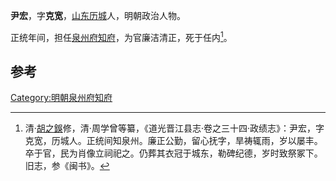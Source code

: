 '''尹宏'''，字'''克宽'''，[[山东|山东]][[历城|历城]]人，明朝政治人物。

正统年间，担任[[泉州府|泉州府]][[知府|知府]]，为官廉洁清正，死于任内<ref>清·[[胡之鋘|胡之鋘]]修，清·周学曾等纂，《道光晋江县志·卷之三十四·政绩志》：尹宏，字克宽，历城人。正统间知泉州。廉正公勤，留心抚字，旱祷辄雨，岁以屡丰。卒于官，民为肖像立祠祀之。仍葬其衣冠于城东，勒碑纪德，岁时致祭冢下。旧志，参《闽书》。</ref>。

==参考==
{{reflist}}
{{start box}}
{{s-off}}
{{succession box|[[蔡锡|蔡锡]]|[[杨文奎|杨文奎]]|[[泉州府|泉州府]][[知府|知府]]|洪武年间}}
{{end box}}
{{明朝人物小作品}}

[[Category:明朝泉州府知府|Category:明朝泉州府知府]]
